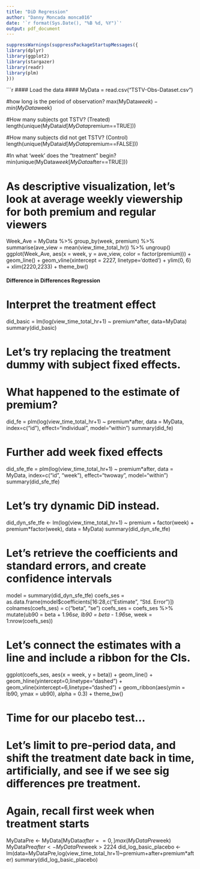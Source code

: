 ```yaml
---
title: "DiD Regression"
author: "Danny Moncada monca016"
date: '`r format(Sys.Date(), "%B %d, %Y")`'
output: pdf_document
---
```



```r

suppressWarnings(suppressPackageStartupMessages({
library(dplyr)
library(ggplot2)
library(stargazer)
library(readr)
library(plm)
}))

```

```r


#### Load the data ####
MyData = read.csv("TSTV-Obs-Dataset.csv")


#how long is the period of observation?
max(MyData$week)-min(MyData$week)

#How many subjects got TSTV? (Treated)
length(unique(MyData$id[MyData$premium==TRUE]))

#How many subjects did not get TSTV? (Control)
length(unique(MyData$id[MyData$premium==FALSE]))

#In what 'week' does the "treatment" begin?
min(unique(MyData$week[MyData$after==TRUE]))



# As descriptive visualization, let's look at average weekly viewership for both premium and regular viewers
Week_Ave = MyData %>% group_by(week, premium) %>%
  summarise(ave_view = mean(view_time_total_hr)) %>% ungroup()
ggplot(Week_Ave, aes(x = week, y = ave_view, color = factor(premium))) + 
  geom_line() + 
  geom_vline(xintercept = 2227, linetype='dotted') + 
  ylim(0, 6) + xlim(2220,2233) + 
  theme_bw()



#### Difference in Differences Regression ####
# Interpret the treatment effect
did_basic = lm(log(view_time_total_hr+1) ~ premium*after, data=MyData)
summary(did_basic)


# Let's try replacing the treatment dummy with subject fixed effects.
# What happened to the estimate of premium?
did_fe = plm(log(view_time_total_hr+1) ~ premium*after, data = MyData, index=c("id"), effect="individual", model="within")
summary(did_fe)

# Further add week fixed effects
did_sfe_tfe = plm(log(view_time_total_hr+1) ~ premium*after, data = MyData, index=c("id", "week"), effect="twoway", model="within")
summary(did_sfe_tfe)


# Let's try dynamic DiD instead.
did_dyn_sfe_tfe <- lm(log(view_time_total_hr+1) ~ premium + factor(week) + premium*factor(week), data = MyData)
summary(did_dyn_sfe_tfe)

# Let's retrieve the coefficients and standard errors, and create confidence intervals
model = summary(did_dyn_sfe_tfe)
coefs_ses = as.data.frame(model$coefficients[16:28,c("Estimate", "Std. Error")])
colnames(coefs_ses) = c("beta", "se")
coefs_ses = coefs_ses %>%
  mutate(ub90 = beta + 1.96*se,
         lb90 = beta - 1.96*se,
         week = 1:nrow(coefs_ses))

# Let's connect the estimates with a line and include a ribbon for the CIs. 
ggplot(coefs_ses, aes(x = week, y = beta)) + 
  geom_line() + 
  geom_hline(yintercept=0,linetype="dashed") + 
  geom_vline(xintercept=6,linetype="dashed") + 
  geom_ribbon(aes(ymin = lb90, ymax = ub90), alpha = 0.3) + 
  theme_bw()


# Time for our placebo test... 
# Let's limit to pre-period data, and shift the treatment date back in time, artificially, and see if we see sig differences pre treatment.
# Again, recall first week when treatment starts
MyDataPre <- MyData[MyData$after==0,]
max(MyDataPre$week)
MyDataPre$after <- MyDataPre$week > 2224
did_log_basic_placebo <- lm(data=MyDataPre,log(view_time_total_hr+1)~premium+after+premium*after)
summary(did_log_basic_placebo)